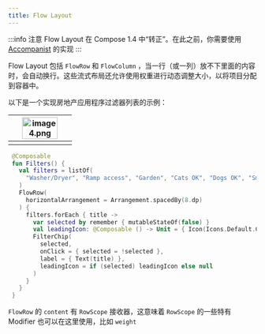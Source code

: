 ```yaml
---
title: Flow Layout
---
```


:::info 注意
Flow Layout 在 Compose 1.4 中“转正”。在此之前，你需要使用 [Accompanist](https://github.com/google/accompanist/tree/main/flowlayout) 的实现
:::

Flow Layout 包括 `FlowRow` 和 `FlowColumn` ，当一行（或一列）放不下里面的内容时，会自动换行。这些流式布局还允许使用权重进行动态调整大小，以将项目分配到容器中。

以下是一个实现房地产应用程序过滤器列表的示例：

| <img src={image1} width="80%" align="center" alt="image4.png"/> |
| ------------------------------------------------------------ |
|                                                              |

```kotlin
 @Composable
 fun Filters() {
   val filters = listOf(
     "Washer/Dryer", "Ramp access", "Garden", "Cats OK", "Dogs OK", "Smoke-free"
   )
   FlowRow(
     horizontalArrangement = Arrangement.spacedBy(8.dp)
   ) {
     filters.forEach { title ->
       var selected by remember { mutableStateOf(false) }
       val leadingIcon: @Composable () -> Unit = { Icon(Icons.Default.Check, null) }
       FilterChip(
         selected,
         onClick = { selected = !selected },
         label = { Text(title) },
         leadingIcon = if (selected) leadingIcon else null
       )
     }
   }
 }
```

`FlowRow` 的 `content` 有 `RowScope` 接收器，这意味着 `RowScope` 的一些特有 Modifier 也可以在这里使用，比如 `weight`